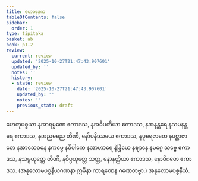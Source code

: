 ```yaml
---
title: ဟေတုဒုက
tableOfContents: false
sidebar:
  order: 1
type: tipitaka
basket: ab
book: p1-2
review:
  current: review
  updated: '2025-10-27T21:47:43.907601'
  updated_by: ''
  notes: ''
  history:
  - state: review
    date: '2025-10-27T21:47:43.907601'
    updated_by: ''
    notes: ''
    previous_state: draft
---
```



<ReviewStatus review={frontmatter.review} showDetails={true} />

<HypothesisAnnotation frontmatter={frontmatter} />

<DynamicBreadcrumb />

<Division number="146" book="p1-2" e="ch" v="37" p="106">

<Paragraph number="633" book="p1-2">
ဟေတုပစ္စယာ နအာရမ္မဏေ ဧကာဒသ, နအဓိပတိယာ ဧကာဒသ, နအနန္တရေ နသမနန္တရေ ဧကာဒသ, နအညမညေ တီဏိ, နော်ပနိဿယေ ဧကာဒသ, နပုရေဇာတေ နပစ္ဆာဇာတေ နအာသေဝနေ နကမ္မေ နဝိပါကေ နအာဟာရေ နဲန္ဒြိယေ နဈာနေ နမဂ္ဂေ သဗ္ဗေ ဧကာဒသ, နသမ္ပယုတ္တေ တီဏိ, နဝိပ္ပယုတ္တေ သတ္တ, နောနတ္ထိယာ ဧကာဒသ, နောဝိဂတေ ဧကာဒသ.
</Paragraph>

<Paragraph number="634" book="p1-2">
(အနုလောမပစ္စနီယဂဏနာ ဣမိနာ ကာရဏေန ဂဏေတဗ္ဗာ.)

</Paragraph>
</Division>

<Paragraph number="635" type="center" book="p1-2">
အနုလောမပစ္စနီယံ.
</Paragraph>